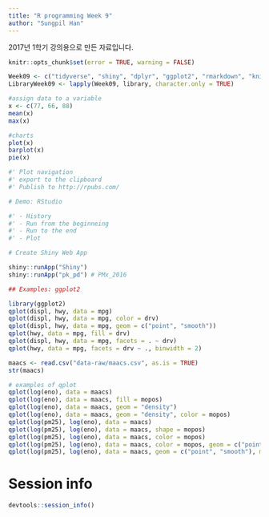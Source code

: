 ```yaml
---
title: "R programming Week 9"
author: "Sungpil Han"
---
```


2017년 1학기 강의용으로 만든 자료입니다.

```r
knitr::opts_chunk$set(error = TRUE, warning = FALSE)

Week09 <- c("tidyverse", "shiny", "dplyr", "ggplot2", "rmarkdown", "knitr", "flexdashboard", "ggsci") #install.packages(Week09)
LibraryWeek09 <- lapply(Week09, library, character.only = TRUE)
```
    
```r
#assign data to a variable
x <- c(77, 66, 88)
mean(x)
max(x)

#charts
plot(x)
barplot(x)
pie(x)

#' Plot navigation
#' export to the clipboard
#' Publish to http://rpubs.com/

# Demo: RStudio

#' - History
#' - Run from the beginneing
#' - Run to the end
#' - Plot
```

```r

# Create Shiny Web App

shiny::runApp("Shiny")
shiny::runApp("pk_pd") # PMx_2016
```

```r
## Examples: ggplot2

library(ggplot2)
qplot(displ, hwy, data = mpg)
qplot(displ, hwy, data = mpg, color = drv)
qplot(displ, hwy, data = mpg, geom = c("point", "smooth"))
qplot(hwy, data = mpg, fill = drv)
qplot(displ, hwy, data = mpg, facets = . ~ drv)
qplot(hwy, data = mpg, facets = drv ~ ., binwidth = 2)

maacs <- read.csv("data-raw/maacs.csv", as.is = TRUE)
str(maacs)

# examples of qplot
qplot(log(eno), data = maacs)
qplot(log(eno), data = maacs, fill = mopos)
qplot(log(eno), data = maacs, geom = "density")
qplot(log(eno), data = maacs, geom = "density", color = mopos)
qplot(log(pm25), log(eno), data = maacs)
qplot(log(pm25), log(eno), data = maacs, shape = mopos)
qplot(log(pm25), log(eno), data = maacs, color = mopos)
qplot(log(pm25), log(eno), data = maacs, color = mopos, geom = c("point", "smooth"), method = "lm")
qplot(log(pm25), log(eno), data = maacs, geom = c("point", "smooth"), methods = "lm", facets = . ~ mopos)
```

# Session info

```r
devtools::session_info()
```

